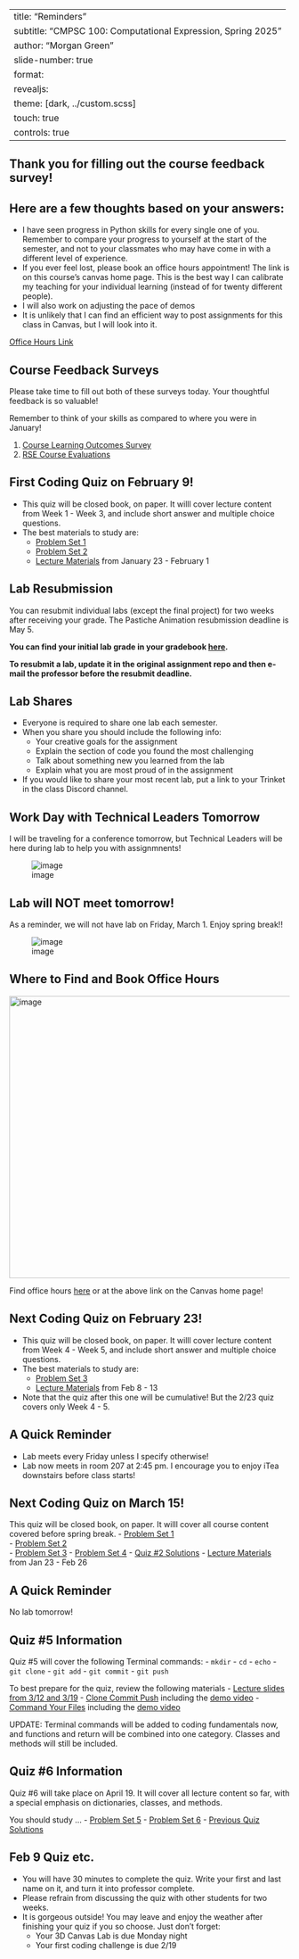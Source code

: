 
---
title: "Reminders"
subtitle: "CMPSC 100: Computational Expression, Spring 2025"
author: "Morgan Green"
slide-number: true
format:
  revealjs: 
    theme: [dark, ../custom.scss]
touch: true
controls: true
---

::: incremental
# Thank you for filling out the course feedback survey! 
## Here are a few thoughts based on your answers:

- I have seen progress in Python skills for every single one of you. Remember to compare your progress to yourself at the start of the semester, and not to your classmates who may have come in with a different level of experience.
- If you ever feel lost, please book an office hours appointment! The link is on this course's
canvas home page. This is the best way I can calibrate my teaching for your individual learning (instead of for twenty different people). 
- I will also work on adjusting the pace of demos
- It is unlikely that I can find an efficient way to post assignments for this class in Canvas, but I will look into it.

[Office Hours Link](officeHoursLink.md)
:::
::: incremental
# Course Feedback Surveys

Please take time to fill out both of these surveys today. Your thoughtful feedback is so valuable! 

Remember to think of your skills as compared to where you were in January! 

1. [Course Learning Outcomes Survey](https://docs.google.com/forms/d/e/1FAIpQLSdkcYcd89d8TBf_SIEPBFz15wY31r-3ZXOkwwlU-acrv-b62A/viewform?usp=sf_link)
2. [RSE Course Evaluations](https://p1.courseval.net/etw/ets/et.asp?CFNK=061C4F4A-09E1-42F8-8CDE-C3BE9D0F1F0F&nxappid=AG2&nxmid=GetSurveyForm&wsedrq=N0YR6QW045)
:::
::: incremental
# First Coding Quiz on February 9!

- This quiz will be closed book, on paper. It willl cover lecture content from Week 1 - Week 3, and include short answer and multiple choice questions.
- The best materials to study are:
  - [Problem Set 1](https://classroom.github.com/assignment-invitations/cc9858ef90aae8896abac13122a8ef3f)
  - [Problem Set 2](https://classroom.github.com/a/bvROnoOH)
  - [Lecture Materials](https://github.com/allegheny-college-cmpsc-100-spring-2024/slides/tree/main?tab=readme-ov-file#modulus-feb-1) from January 23 - February 1
:::
::: incremental
# Lab Resubmission

You can resubmit individual labs (except the final project) for two weeks after receiving your grade.
The Pastiche Animation resubmission deadline is May 5. 

**You can find your initial lab grade in your gradebook [here](https://classroom.github.com/a/7dLK4j3-).**

**To resubmit a lab, update it in the original assignment repo and then e-mail the professor before the resubmit deadline.** 
:::
::: incremental
# Lab Shares

- Everyone is required to share one lab each semester.
- When you share you should include the following info: 
  - Your creative goals for the assignment
  - Explain the section of code you found the most challenging
  - Talk about something new you learned from the lab
  - Explain what you are most proud of in the assignment
- If you would like to share your most recent lab, put a link to your Trinket in the class Discord channel. 
:::
::: incremental
# Work Day with Technical Leaders Tomorrow

I will be traveling for a conference tomorrow, but Technical Leaders will be here during lab to help you with assignmnents!

![image](https://github.com/allegheny-college-cmpsc-100-spring-2024/slides/assets/8368413/9ded7676-a606-4d1d-864b-81a6e4786e49)


:::
::: incremental
# Lab will NOT meet tomorrow!

As a reminder, we will not have lab on Friday, March 1. Enjoy spring break!!

![image](https://github.com/allegheny-college-cmpsc-100-spring-2024/slides/assets/8368413/a553b3e0-4ff9-4b77-bd9c-96c14274c95d)
:::
::: incremental
# Where to Find and Book Office Hours

<img width="506" alt="image" src="https://github.com/allegheny-college-cmpsc-100-spring-2024/slides/assets/8368413/26af4f01-2333-4010-b8d8-30d5ee68eb29">

Find office hours [here](https://calendar.google.com/calendar/u/0/appointments/schedules/AcZssZ1ZnFy9IkWemSjQ98WWhGh7UVwkph3U2RuDrrLt781dWM4x_bQPunp9mylOe8TXdHWjtKpGa1SP) or at the above link on the Canvas home page!
:::
::: incremental
# Next Coding Quiz on February 23!

- This quiz will be closed book, on paper. It willl cover lecture content from Week 4 - Week 5, and include short answer and multiple choice questions.
- The best materials to study are:
  - [Problem Set 3](https://classroom.github.com/a/YirqgstC)
  - [Lecture Materials](https://github.com/allegheny-college-cmpsc-100-spring-2024/slides/blob/main/README.md#lists-and-for-loops-continued-213) from Feb 8 - 13
- Note that the quiz after this one will be cumulative! But the 2/23 quiz covers only Week 4 - 5. 

## A Quick Reminder

- Lab meets every Friday unless I specify otherwise!
- Lab now meets in room 207 at 2:45 pm. I encourage you to enjoy iTea downstairs before class starts!
:::
::: incremental
# Next Coding Quiz on March 15!

This quiz will be closed book, on paper. It willl cover all course content covered before spring break. 
  - [Problem Set 1](https://classroom.github.com/a/UNxAOcxS)    
  - [Problem Set 2](https://classroom.github.com/a/bvROnoOH)  
  - [Problem Set 3](https://classroom.github.com/a/YirqgstC)
  - [Problem Set 4](https://classroom.github.com/a/o3j_EDOb) 
  - [Quiz #2 Solutions](https://drive.google.com/file/d/1QPUHFDk4aksFzbfMOMz-ecfU3TaeuHiF/view?usp=drive_link)
  - [Lecture Materials](https://github.com/allegheny-college-cmpsc-100-spring-2024/slides/blob/main/README.md#lists-and-for-loops-continued-213) from Jan 23 - Feb 26

## A Quick Reminder

No lab tomorrow! 
:::
::: incremental
# Quiz #5 Information

Quiz #5 will cover the following Terminal commands:
- `mkdir`
- `cd`
- `echo`
- `git clone`
- `git add`
- `git commit`
- `git push`

To best prepare for the quiz, review the following materials
- [Lecture slides from 3/12 and 3/19](https://github.com/allegheny-college-cmpsc-100-spring-2024/slides/blob/main/README.md#git--github-319)
- [Clone Commit Push](https://classroom.github.com/a/inFop3Mr) including the [demo video](https://drive.google.com/file/d/1bTXvftVQtvPRS-oC1Ky67Xh9WS4yTmfC/view?usp=sharing)
- [Command Your Files](https://classroom.github.com/a/Oua4f7-l) including the [demo video](https://drive.google.com/file/d/1S-GEEbW3krqZ-lhDL-tTbnBlR24H3T4t/view?usp=sharing)


UPDATE: Terminal commands will be added to coding fundamentals now, and functions and return will be combined into one category. Classes and methods will still be included. 
:::
::: incremental
# Quiz #6 Information 

Quiz #6 will take place on April 19. It will cover all lecture content so far, with a special emphasis on dictionaries, classes, and methods. 

You should study ...
- [Problem Set 5](https://classroom.github.com/a/s1UujlD8)
- [Problem Set 6](https://classroom.github.com/a/6zlnpSeQ)
- [Previous Quiz Solutions](https://drive.google.com/drive/folders/1OVKNBXIP40qVGdsDrIQB9N90JX5sQGlC?usp=drive_link)
:::
::: incremental
# Feb 9 Quiz etc.

- You will have 30 minutes to complete the quiz. Write your first and last name on it, and turn it into professor complete.
- Please refrain from discussing the quiz with other students for two weeks. 
- It is gorgeous outside! You may leave and enjoy the weather after finishing your quiz if you so choose. Just don't forget:
  - Your 3D Canvas Lab is due Monday night
  - Your first coding challenge is due 2/19
:::
